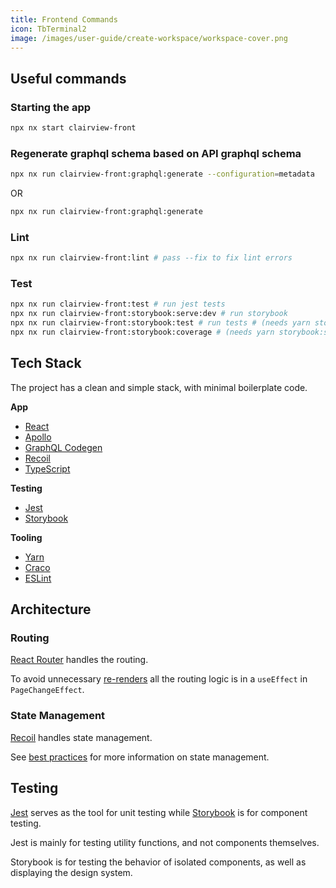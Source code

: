 ```yaml
---
title: Frontend Commands
icon: TbTerminal2
image: /images/user-guide/create-workspace/workspace-cover.png
---
```


## Useful commands

### Starting the app

```bash
npx nx start clairview-front
```

### Regenerate graphql schema based on API graphql schema

```bash
npx nx run clairview-front:graphql:generate --configuration=metadata
```
OR
```bash
npx nx run clairview-front:graphql:generate
```

### Lint

```bash
npx nx run clairview-front:lint # pass --fix to fix lint errors
```

### Test

```bash
npx nx run clairview-front:test # run jest tests
npx nx run clairview-front:storybook:serve:dev # run storybook
npx nx run clairview-front:storybook:test # run tests # (needs yarn storybook:serve:dev to be running)
npx nx run clairview-front:storybook:coverage # (needs yarn storybook:serve:dev to be running)
```

## Tech Stack

The project has a clean and simple stack, with minimal boilerplate code.

**App**

- [React](https://react.dev/)
- [Apollo](https://www.apollographql.com/docs/)
- [GraphQL Codegen](https://the-guild.dev/graphql/codegen)
- [Recoil](https://recoiljs.org/docs/introduction/core-concepts)
- [TypeScript](https://www.typescriptlang.org/)

**Testing**

- [Jest](https://jestjs.io/)
- [Storybook](https://storybook.js.org/)

**Tooling**

- [Yarn](https://yarnpkg.com/)
- [Craco](https://craco.js.org/docs/)
- [ESLint](https://eslint.org/)

## Architecture

### Routing

[React Router](https://reactrouter.com/) handles the routing. 

To avoid unnecessary [re-renders](/contributor/frontend/best-practices#managing-re-renders) all the routing logic is in a `useEffect` in `PageChangeEffect`.

### State Management

[Recoil](https://recoiljs.org/docs/introduction/core-concepts) handles state management.

See [best practices](/developers/section/frontend-development/best-practices-front#state-management) for more information on state management.

## Testing

[Jest](https://jestjs.io/) serves as the tool for unit testing while [Storybook](https://storybook.js.org/) is for component testing.

Jest is mainly for testing utility functions, and not components themselves.

Storybook is for testing the behavior of isolated components, as well as displaying the design system.

<ArticleEditContent></ArticleEditContent>
